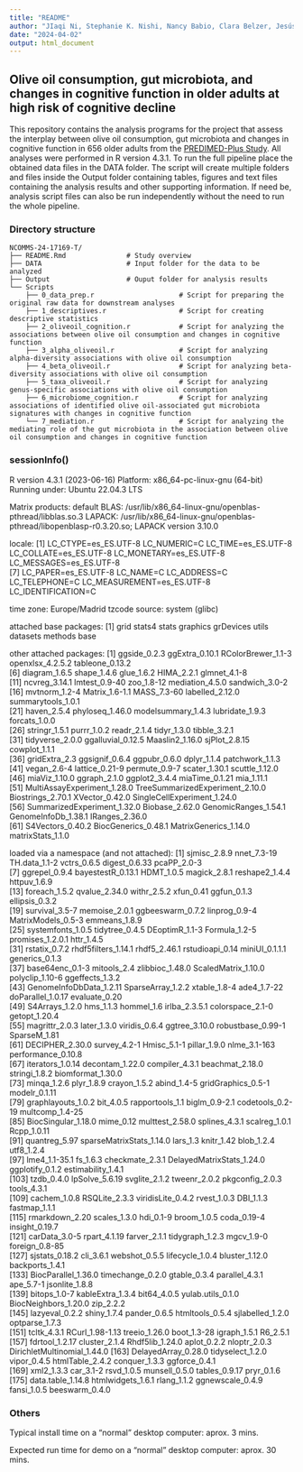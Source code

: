 ```yaml
---
title: "README"
author: "JIaqi Ni, Stephanie K. Nishi, Nancy Babio, Clara Belzer, Jesús Vioque, Dolores Corella, Javier Hernando-Redondo, Josep Vidal, Isabel Moreno-Indias, Laura Compañ-Gabucio, Oscar Coltell, Montse Fitó, Estefanía Toledo, Dong D. Wang, Francisco J. Tinahones & Jordi Salas-Salvadó"
date: "2024-04-02"
output: html_document
---
```


## Olive oil consumption, gut microbiota, and changes in cognitive function in older adults at high risk of cognitive decline

This repository contains the analysis programs for the project that assess the interplay between olive oil consumption, gut microbiota and changes in cognitive function in 656 older adults from the [PREDIMED-Plus Study](https://www.predimedplus.com/en/). All analyses were performed in R version 4.3.1. To run the full pipeline place the obtained data files in the DATA folder. The script will create multiple folders and files inside the Output folder containing tables, figures and text files containing the analysis results and other supporting information. If need be, analysis script files can also be run independently without the need to run the whole pipeline.

### Directory structure

````
NCOMMS-24-17169-T/
├── README.Rmd               # Study overview
├── DATA                     # Input folder for the data to be analyzed
├── Output                   # Ouput folder for analysis results
└── Scripts 
    ├── 0_data_prep.r                     # Script for preparing the original raw data for downstream analyses
    ├── 1_descriptives.r                  # Script for creating descriptive statistics
    ├── 2_oliveoil_cognition.r            # Script for analyzing the associations between olive oil consumption and changes in cognitive function             
    ├── 3_alpha_oliveoil.r                # Script for analyzing alpha-diversity associations with olive oil consumption
    ├── 4_beta_oliveoil.r                 # Script for analyzing beta-diversity associations with olive oil consumption
    ├── 5_taxa_oliveoil.r                 # Script for analyzing genus-specific associations with olive oil consumption
    ├── 6_microbiome_cognition.r          # Script for analyzing associations of identified olive oil-associated gut microbiota signatures with changes in cognitive function
    └── 7_mediation.r                     # Script for analyzing the mediating role of the gut microbiota in the association between olive oil consumption and changes in cognitive function
```` 

### sessionInfo()
R version 4.3.1 (2023-06-16)
Platform: x86_64-pc-linux-gnu (64-bit)
Running under: Ubuntu 22.04.3 LTS

Matrix products: default
BLAS:   /usr/lib/x86_64-linux-gnu/openblas-pthread/libblas.so.3 
LAPACK: /usr/lib/x86_64-linux-gnu/openblas-pthread/libopenblasp-r0.3.20.so;  LAPACK version 3.10.0

locale:
 [1] LC_CTYPE=es_ES.UTF-8       LC_NUMERIC=C               LC_TIME=es_ES.UTF-8        LC_COLLATE=es_ES.UTF-8     LC_MONETARY=es_ES.UTF-8    LC_MESSAGES=es_ES.UTF-8   
 [7] LC_PAPER=es_ES.UTF-8       LC_NAME=C                  LC_ADDRESS=C               LC_TELEPHONE=C             LC_MEASUREMENT=es_ES.UTF-8 LC_IDENTIFICATION=C       

time zone: Europe/Madrid
tzcode source: system (glibc)

attached base packages:
[1] grid      stats4    stats     graphics  grDevices utils     datasets  methods   base     

other attached packages:
 [1] ggside_0.2.3                    ggExtra_0.10.1                  RColorBrewer_1.1-3              openxlsx_4.2.5.2                tableone_0.13.2                
 [6] diagram_1.6.5                   shape_1.4.6                     glue_1.6.2                      HIMA_2.2.1                      glmnet_4.1-8                   
[11] ncvreg_3.14.1                   lmtest_0.9-40                   zoo_1.8-12                      mediation_4.5.0                 sandwich_3.0-2                 
[16] mvtnorm_1.2-4                   Matrix_1.6-1.1                  MASS_7.3-60                     labelled_2.12.0                 summarytools_1.0.1             
[21] haven_2.5.4                     phyloseq_1.46.0                 modelsummary_1.4.3              lubridate_1.9.3                 forcats_1.0.0                  
[26] stringr_1.5.1                   purrr_1.0.2                     readr_2.1.4                     tidyr_1.3.0                     tibble_3.2.1                   
[31] tidyverse_2.0.0                 ggalluvial_0.12.5               Maaslin2_1.16.0                 sjPlot_2.8.15                   cowplot_1.1.1                  
[36] gridExtra_2.3                   ggsignif_0.6.4                  ggpubr_0.6.0                    dplyr_1.1.4                     patchwork_1.1.3                
[41] vegan_2.6-4                     lattice_0.21-9                  permute_0.9-7                   scater_1.30.1                   scuttle_1.12.0                 
[46] miaViz_1.10.0                   ggraph_2.1.0                    ggplot2_3.4.4                   miaTime_0.1.21                  mia_1.11.1                     
[51] MultiAssayExperiment_1.28.0     TreeSummarizedExperiment_2.10.0 Biostrings_2.70.1               XVector_0.42.0                  SingleCellExperiment_1.24.0    
[56] SummarizedExperiment_1.32.0     Biobase_2.62.0                  GenomicRanges_1.54.1            GenomeInfoDb_1.38.1             IRanges_2.36.0                 
[61] S4Vectors_0.40.2                BiocGenerics_0.48.1             MatrixGenerics_1.14.0           matrixStats_1.1.0              

loaded via a namespace (and not attached):
  [1] sjmisc_2.8.9                nnet_7.3-19                 TH.data_1.1-2               vctrs_0.6.5                 digest_0.6.33               pcaPP_2.0-3                
  [7] ggrepel_0.9.4               bayestestR_0.13.1           HDMT_1.0.5                  magick_2.8.1                reshape2_1.4.4              httpuv_1.6.9               
 [13] foreach_1.5.2               qvalue_2.34.0               withr_2.5.2                 xfun_0.41                   ggfun_0.1.3                 ellipsis_0.3.2             
 [19] survival_3.5-7              memoise_2.0.1               ggbeeswarm_0.7.2            linprog_0.9-4               MatrixModels_0.5-3          emmeans_1.8.9              
 [25] systemfonts_1.0.5           tidytree_0.4.5              DEoptimR_1.1-3              Formula_1.2-5               promises_1.2.0.1            httr_1.4.5                 
 [31] rstatix_0.7.2               rhdf5filters_1.14.1         rhdf5_2.46.1                rstudioapi_0.14             miniUI_0.1.1.1              generics_0.1.3             
 [37] base64enc_0.1-3             mitools_2.4                 zlibbioc_1.48.0             ScaledMatrix_1.10.0         polyclip_1.10-6             ggeffects_1.3.2            
 [43] GenomeInfoDbData_1.2.11     SparseArray_1.2.2           xtable_1.8-4                ade4_1.7-22                 doParallel_1.0.17           evaluate_0.20              
 [49] S4Arrays_1.2.0              hms_1.1.3                   hommel_1.6                  irlba_2.3.5.1               colorspace_2.1-0            getopt_1.20.4              
 [55] magrittr_2.0.3              later_1.3.0                 viridis_0.6.4               ggtree_3.10.0               robustbase_0.99-1           SparseM_1.81               
 [61] DECIPHER_2.30.0             survey_4.2-1                Hmisc_5.1-1                 pillar_1.9.0                nlme_3.1-163                performance_0.10.8         
 [67] iterators_1.0.14            decontam_1.22.0             compiler_4.3.1              beachmat_2.18.0             stringi_1.8.2               biomformat_1.30.0          
 [73] minqa_1.2.6                 plyr_1.8.9                  crayon_1.5.2                abind_1.4-5                 gridGraphics_0.5-1          modelr_0.1.11              
 [79] graphlayouts_1.0.2          bit_4.0.5                   rapportools_1.1             biglm_0.9-2.1               codetools_0.2-19            multcomp_1.4-25            
 [85] BiocSingular_1.18.0         mime_0.12                   multtest_2.58.0             splines_4.3.1               scalreg_1.0.1               Rcpp_1.0.11                
 [91] quantreg_5.97               sparseMatrixStats_1.14.0    lars_1.3                    knitr_1.42                  blob_1.2.4                  utf8_1.2.4                 
 [97] lme4_1.1-35.1               fs_1.6.3                    checkmate_2.3.1             DelayedMatrixStats_1.24.0   ggplotify_0.1.2             estimability_1.4.1         
[103] tzdb_0.4.0                  lpSolve_5.6.19              svglite_2.1.2               tweenr_2.0.2                pkgconfig_2.0.3             tools_4.3.1                
[109] cachem_1.0.8                RSQLite_2.3.3               viridisLite_0.4.2           rvest_1.0.3                 DBI_1.1.3                   fastmap_1.1.1              
[115] rmarkdown_2.20              scales_1.3.0                hdi_0.1-9                   broom_1.0.5                 coda_0.19-4                 insight_0.19.7             
[121] carData_3.0-5               rpart_4.1.19                farver_2.1.1                tidygraph_1.2.3             mgcv_1.9-0                  foreign_0.8-85             
[127] sjstats_0.18.2              cli_3.6.1                   webshot_0.5.5               lifecycle_1.0.4             bluster_1.12.0              backports_1.4.1            
[133] BiocParallel_1.36.0         timechange_0.2.0            gtable_0.3.4                parallel_4.3.1              ape_5.7-1                   jsonlite_1.8.8             
[139] bitops_1.0-7                kableExtra_1.3.4            bit64_4.0.5                 yulab.utils_0.1.0           BiocNeighbors_1.20.0        zip_2.2.2                  
[145] lazyeval_0.2.2              shiny_1.7.4                 pander_0.6.5                htmltools_0.5.4             sjlabelled_1.2.0            optparse_1.7.3             
[151] tcltk_4.3.1                 RCurl_1.98-1.13             treeio_1.26.0               boot_1.3-28                 igraph_1.5.1                R6_2.5.1                   
[157] fdrtool_1.2.17              cluster_2.1.4               Rhdf5lib_1.24.0             aplot_0.2.2                 nloptr_2.0.3                DirichletMultinomial_1.44.0
[163] DelayedArray_0.28.0         tidyselect_1.2.0            vipor_0.4.5                 htmlTable_2.4.2             conquer_1.3.3               ggforce_0.4.1              
[169] xml2_1.3.3                  car_3.1-2                   rsvd_1.0.5                  munsell_0.5.0               tables_0.9.17               pryr_0.1.6                 
[175] data.table_1.14.8           htmlwidgets_1.6.1           rlang_1.1.2                 ggnewscale_0.4.9            fansi_1.0.5                 beeswarm_0.4.0      

### Others
Typical install time on a "normal" desktop computer: aprox. 3 mins.

Expected run time for demo on a "normal" desktop computer: aprox. 30 mins. 